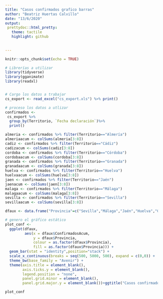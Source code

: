 ```yaml
---
title: "Casos confirmados grafico barras"
author: "Beatriz Huertas Calvillo"
date: "13/6/2020"
output: 
 prettydoc::html_pretty:
   theme: tactile
   highlight: github
  
 
---
```


```r
knitr::opts_chunk$set(echo = TRUE)
```

```r
# Librerías a utilizar
library(tidyverse)
library(gganimate)
library(readxl)


# Cargo los datos a trabajar
cs_export <- read_excel("cs_export.xls") %>% print()

# proceso los datos a utlizar
confirmados <- 
 cs_export %>% 
  group_by(Territorio, `Fecha declaración`)%>% 
  print()

almeria <- confirmados %>% filter(Territorio=="Almería")
almeriaacum <- colSums(almeria[3:8])
cadiz <- confirmados %>% filter(Territorio=="Cádiz")
cadizacum <- colSums(cadiz[3:8])
cordoba <- confirmados %>% filter(Territorio=="Córdoba")
cordobaacum <- colSums(cordoba[3:8])
granada <- confirmados %>% filter(Territorio=="Granada")
granadaacum <- colSums(granada[3:8])
huelva <- confirmados %>% filter(Territorio=="Huelva")
huelvaacum <- colSums(huelva[3:8])
jaen <- confirmados %>% filter(Territorio=="Jaén")
jaenacum <- colSums(jaen[3:8])
malaga <- confirmados %>% filter(Territorio=="Málaga")
malagaacum <- colSums(malaga[3:8])
sevilla <- confirmados %>% filter(Territorio=="Sevilla")
sevillaacum <- colSums(sevilla[3:8])

dfaux <- data.frame("Provincia"=c("Sevilla","Málaga","Jaén","Huelva","Granada","Córdoba","Cádiz","Almería"),"ConfirmadosAcum"=c(sevillaacum[6],malagaacum[6],jaenacum[6],huelvaacum[6],granadaacum[6],cordobaacum[6],cadizacum[6],almeriaacum[6]))

# genero el gráfico estático
plot_conf <- 
  ggplot(dfaux, 
         aes(x = dfaux$ConfirmadosAcum, 
             y = dfaux$Provincia, 
             colour = as.factor(dfaux$Provincia), 
             fill = as.factor(dfaux$Provincia))) + 
  geom_bar(stat = "identity",position="stack") + 
  scale_x_continuous(breaks = seq(500, 5000, 500), expand = c(0,0)) + 
  theme_bw(base_family = "Avenir") + 
  theme(axis.title = element_blank(), 
        axis.ticks.y = element_blank(), 
        legend.position = "none", 
        panel.grid.minor = element_blank(), 
        panel.grid.major.y = element_blank())+ggtitle("Casos confirmados mediante tests por provincias")

plot_conf
```

